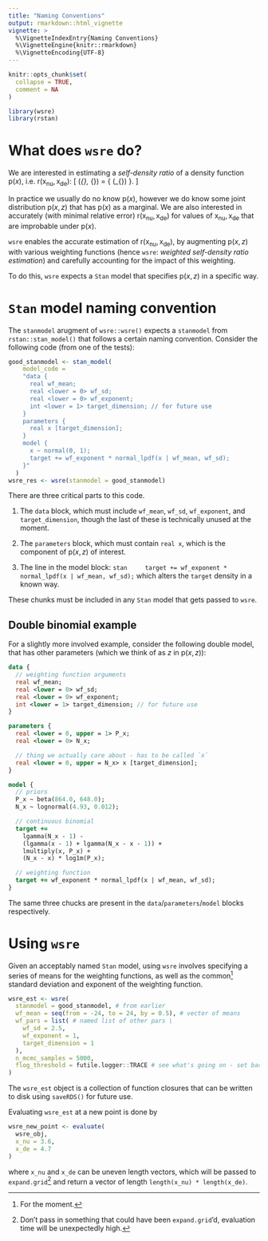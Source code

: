 ```yaml
---
title: "Naming Conventions"
output: rmarkdown::html_vignette
vignette: >
  %\VignetteIndexEntry{Naming Conventions}
  %\VignetteEngine{knitr::rmarkdown}
  %\VignetteEncoding{UTF-8}
---
```


```r
knitr::opts_chunk$set(
  collapse = TRUE,
  comment = NA
)
```

```r
library(wsre)
library(rstan)
```

# What does `wsre` do?

We are interested in estimating a _self-density ratio_ of a density function $\text{p}(x)$, i.e.&nbsp;$\text{r}(\text{x}_{\text{nu}}, \text{x}_{\text{de}})$:
\[
  \text{r}(\text{x}_{\text{nu}}, \text{x}_{\text{de}})
  =
  \frac {
    \text{p}(\text{x}_{\text{nu}})
  } {
    \text{p}(\text{x}_{\text{de}})
  }.
\]

In practice we usually do no know $\text{p}(x)$, however we do know some joint distribution $\text{p}(x, z)$ that has $\text{p}(x)$ as a marginal.
We are also interested in accurately (with minimal relative error) $\text{r}(\text{x}_{\text{nu}}, \text{x}_{\text{de}})$ for values of $\text{x}_{\text{nu}}, \text{x}_{\text{de}}$ that are improbable under $\text{p}(x)$. 

`wsre` enables the accurate estimation of $\text{r}(\text{x}_{\text{nu}}, \text{x}_{\text{de}})$, by augmenting $\text{p}(x, z)$ with various weighting functions (hence `wsre`: _weighted self-density ratio estimation_) and carefully accounting for the impact of this weighting. 

To do this, `wsre` expects a `Stan` model that specifies $\text{p}(x, z)$ in a specific way.

# `Stan` model naming convention

The `stanmodel` arugment of `wsre::wsre()` expects a `stanmodel` from `rstan::stan_model()` that follows a certain naming convention.
Consider the following code (from one of the tests):
```r
good_stanmodel <- stan_model(
    model_code = 
    "data {
      real wf_mean;
      real <lower = 0> wf_sd;
      real <lower = 0> wf_exponent;
      int <lower = 1> target_dimension; // for future use
    }
    parameters {
      real x [target_dimension];
    }
    model {
      x ~ normal(0, 1);
      target += wf_exponent * normal_lpdf(x | wf_mean, wf_sd);
    }"
  )
wsre_res <- wsre(stanmodel = good_stanmodel)
```
There are three critical parts to this code.

1. The `data` block, which must include `wf_mean`, `wf_sd`, `wf_exponent`, and `target_dimension`, though the last of these is technically unused at the moment.

1. The `parameters` block, which must contain `real x`, which is the component of $\text{p}(x, z)$ of interest. 

1. The line in the model block: 
    ```stan
    target += wf_exponent * normal_lpdf(x | wf_mean, wf_sd);
    ```
    which alters the `target` density in a known way.

These chunks must be included in any `Stan` model that gets passed to `wsre`.

## Double binomial example

For a slightly more involved example, consider the following double model, that has other parameters (which we think of as $z$ in $\text{p}(x, z)$):
```stan
data {
  // weighting function arguments
  real wf_mean;
  real <lower = 0> wf_sd;
  real <lower = 0> wf_exponent;
  int <lower = 1> target_dimension; // for future use
}

parameters {
  real <lower = 0, upper = 1> P_x;
  real <lower = 0> N_x;

  // thing we actually care about - has to be called `x`
  real <lower = 0, upper = N_x> x [target_dimension];
}

model {
  // priors
  P_x ~ beta(864.0, 648.0);
  N_x ~ lognormal(4.93, 0.012);

  // continuous binomial
  target += 
    lgamma(N_x - 1) - 
    (lgamma(x - 1) + lgamma(N_x - x - 1)) + 
    lmultiply(x, P_x) + 
    (N_x - x) * log1m(P_x); 

  // weighting function 
  target += wf_exponent * normal_lpdf(x | wf_mean, wf_sd);
}
```
The same three chucks are present in the `data`/`parameters`/`model` blocks respectively.

# Using `wsre`

Given an acceptably named `Stan` model, using `wsre` involves specifying a series
of means for the weighting functions, as well as the common[^common] standard deviation and exponent of the weighting function.
```r
wsre_est <- wsre(
  stanmodel = good_stanmodel, # from earlier
  wf_mean = seq(from = -24, to = 24, by = 0.5), # vector of means
  wf_pars = list( # named list of other pars \
    wf_sd = 2.5,
    wf_exponent = 1,
    target_dimension = 1
  ),
  n_mcmc_samples = 5000,
  flog_threshold = futile.logger::TRACE # see what's going on - set back to INFO for fewer messages
)
```

The `wsre_est` object is a collection of function closures that can be written to disk using `saveRDS()` for future use.

Evaluating `wsre_est` at a new point is done by
```r
wsre_new_point <- evaluate(
  wsre_obj,
  x_nu = 3.6,
  x_de = 4.7
)
```
where `x_nu` and `x_de` can be uneven length vectors, which will be passed to
`expand.grid`[^expand] and return a vector of length `length(x_nu) * length(x_de)`. 


[^common]: For the moment.

[^expand]: Don't pass in something that could have been `expand.grid`'d, evaluation time will be unexpectedly high.